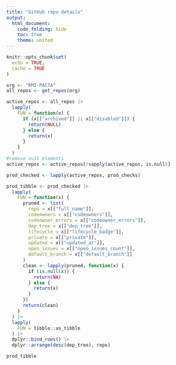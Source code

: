 ```yaml
---
title: "GitHub repo details"
output:
  html_document:
    code_folding: hide
    toc: true
    theme: united
---
```


```r
knitr::opts_chunk$set(
  echo = TRUE,
  cache = TRUE
)
```

```r

org <- "RMI-PACTA"
all_repos <- get_repos(org)

```

```r
active_repos <- all_repos |>
  lapply(
    FUN = function(x) {
      if (x[["archived"]] || x[["disabled"]]) {
        return(NULL)
      } else {
        return(x)
      }
    }
  )
#remove null elements
active_repos <- active_repos[!sapply(active_repos, is.null)]
```


```r

prod_checked <- lapply(active_repos, prod_checks)

```

```r

prod_tibble <- prod_checked |>
  lapply(
    FUN = function(x) {
      pruned <- list(
        repo = x[["full_name"]],
        codeowners = x[["codeowners"]],
        codeowner_errors = x[["codeowner_errors"]],
        dep_tree = x[["dep_tree"]],
        lifecycle = x[["lifecycle_badge"]],
        private = x[["private"]],
        updated = x[["updated_at"]],
        open_issues = x[["open_issues_count"]],
        default_branch = x[["default_branch"]]
      )
      clean <- lapply(pruned, function(x) {
        if (is.null(x)) {
          return(NA)
        } else {
          return(x)
        }
      })
      return(clean)
    }
  ) |>
  lapply(
    FUN = tibble::as_tibble
  ) |>
  dplyr::bind_rows() |>
  dplyr::arrange(desc(dep_tree), repo)

prod_tibble

```
